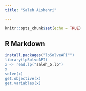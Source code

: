 ---
title: "Saleh ALshehri"

---

```{r setup, include=FALSE}
knitr::opts_chunk$set(echo = TRUE)
```

## R Markdown

```{r}
install.packages("lpSolveAPI"")
library(lpSolveAPI)
x <- read.lp("saleh_5.lp")
x
solve(x)
get.objective(x)
get.variables(x)
```


